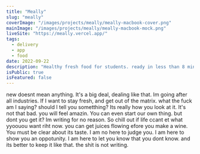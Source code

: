 ```yaml
---
title: "Meally"
slug: "meally"
coverImage: "/images/projects/meally/meally-macbook-cover.png"
mainImage: "/images/projects/meally/meally-macbook-mock.png"
liveSite: "https://meally.vercel.app/"
tags:
  - delivery
  - app
  - food
date: 2022-09-22
description: "Healthy fresh food for students. ready in less than 8 min."
isPublic: true
isFeatured: false
---
```


new doesnt mean anything.
It's a big deal, dealing like that.
Im going after all industries.
If I want to stay fresh, and get out of the matrix.
what the fuck am I saying?
should I tell you sometthing?
Its really how you look at it.
It's not that bad.
you will feel amazin.
You can even start our own thing.
but dont you get it?
Im writing for no reason.
So chill out if life ccant et what yyoouou want riht now.
you can get juices flowing efore you make a wine.
You must be clear about its taste.
I am no here to judge you.
I am here to show you an oppotunity.
I am here to let you know that you dont know.
and its better to keep it like that.
the shit is not writing.
